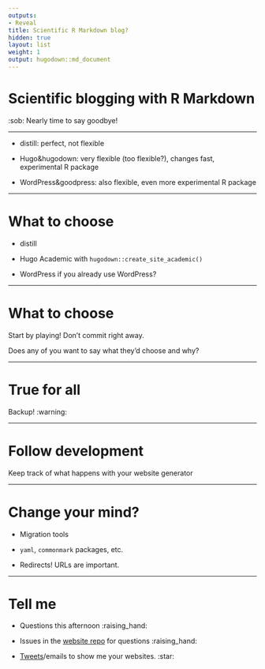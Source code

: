 ```yaml
---
outputs:
- Reveal
title: Scientific R Markdown blog?
hidden: true
layout: list
weight: 1
output: hugodown::md_document
---
```


# Scientific blogging with R Markdown

:sob: Nearly time to say goodbye!

---

* distill: perfect, not flexible

* Hugo&hugodown: very flexible (too flexible?), changes fast, experimental R package

* WordPress&goodpress: also flexible, even more experimental R package

---

# What to choose

* distill

* Hugo Academic with `hugodown::create_site_academic()`

* WordPress if you already use WordPress?

---

# What to choose

Start by playing! Don't commit right away.

Does any of you want to say what they'd choose and why?

---

# True for all

Backup! :warning:

---

# Follow development

Keep track of what happens with your website generator

---

# Change your mind?

* Migration tools

* `yaml`, `commonmark` packages, etc.

* Redirects! URLs are important.

---

# Tell me

* Questions this afternoon  :raising_hand:

* Issues in the [website repo](https://github.com/maelle/rmd-blogging-course/issues) for questions  :raising_hand:

* [Tweets](https://twitter.com/ma_salmon)/emails to show me your websites. :star:
